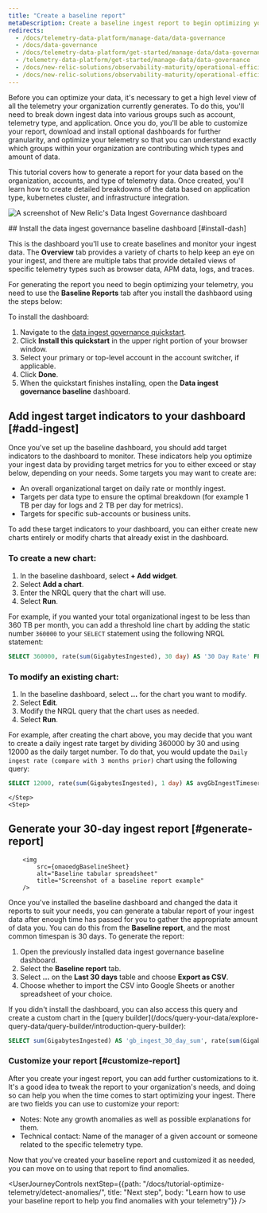 ```yaml
---
title: "Create a baseline report"
metaDescription: Create a baseline ingest report to begin optimizing your data.
redirects:
  - /docs/telemetry-data-platform/manage-data/data-governance
  - /docs/data-governance
  - /docs/telemetry-data-platform/get-started/manage-data/data-governance
  - /telemetry-data-platform/get-started/manage-data/data-governance
  - /docs/new-relic-solutions/observability-maturity/operational-efficiency/dg-baselining
  - /docs/new-relic-solutions/observability-maturity/operational-efficiency/data-governance-baseline-ingest-guide/
---
```




Before you can optimize your data, it's necessary to get a high level view of all the telemetry your organization currently generates. To do this, you'll need to break down ingest data into various groups such as account, telemetry type, and application. Once you do, you'll be able to customize your report, download and install optional dashboards for further granularity, and optimize your telemetry so that you can understand exactly which groups within your organization are contributing which types and amount of data. 

This tutorial covers how to generate a report for your data based on the organization, accounts, and type of telemetry data. Once created, you'll learn how to create detailed breakdowns of the data based on application type, kubernetes cluster, and infrastructure integration.

<img
    title="Data Ingest Dash"
    alt="A screenshot of New Relic's Data Ingest Governance dashboard"
    src={omaoedgIngestDash}
/>

<Steps>
    <Step>
## Install the data ingest governance baseline dashboard [#install-dash]

This is the dashboard you'll use to create baselines and monitor your ingest data. The **Overview** tab provides a variety of charts to help keep an eye on your ingest, and there are multiple tabs that provide detailed views of specific telemetry types such as browser data, APM data, logs, and traces. 

For generating the report you need to begin optimizing your telemetry, you need to use the **Baseline Reports** tab after you install the dashbaord using the steps below:  

To install the dashboard: 
1. Navigate to the [data ingest governance quickstart](https://onenr.io/0PoR8zpDYQG).
2. Click **Install this quickstart** in the upper right portion of your browser window.
3. Select your primary or top-level account in the account switcher, if applicable.
4. Click **Done**.
5. When the quickstart finishes installing, open the **Data ingest governance baseline** dashboard.        
    </Step>
    <Step>
## Add ingest target indicators to your dashboard [#add-ingest]

Once you've set up the baseline dashboard, you should add target indicators to the dashboard to monitor. These indicators help you optimize your ingest data by providing target metrics for you to either exceed or stay below, depending on your needs. Some targets you may want to create are: 

* An overall organizational target on daily rate or monthly ingest.
* Targets per data type to ensure the optimal breakdown (for example 1 TB per day for logs and 2 TB per day for metrics).
* Targets for specific sub-accounts or business units.

To add these target indicators to your dashboard, you can either create new charts entirely or modify charts that already exist in the dashboard. 

### To create a new chart:

1. In the baseline dashboard, select **+ Add widget**.
2. Select **Add a chart**.
3. Enter the NRQL query that the chart will use.
4. Select **Run**.

For example, if you wanted your total organizational ingest to be less than 360 TB per month, you can add a threshold line chart by adding the static number `360000` to your `SELECT` statement using the following NRQL statement:

```sql
SELECT 360000, rate(sum(GigabytesIngested), 30 day) AS '30 Day Rate' FROM NrConsumption WHERE productLine='DataPlatform' since 30 days ago limit max compare with 1 month ago TIMESERIES 7 days
```

### To modify an existing chart:

1. In the baseline dashboard, select **...** for the chart you want to modify.
2. Select **Edit**. 
3. Modify the NRQL query that the chart uses as needed.
4. Select **Run**.

For example, after creating the chart above, you may decide that you want to create a daily ingest rate target by dividing 360000 by 30 and using 12000 as the daily target number. To do that, you would update the `Daily ingest rate (compare with 3 months prior)` chart using the following query: 

```sql
SELECT 12000, rate(sum(GigabytesIngested), 1 day) AS avgGbIngestTimeseries FROM NrConsumption WHERE productLine='DataPlatform' TIMESERIES AUTO since 9 months ago limit max COMPARE WITH 3 months ago
```        
    </Step>
    <Step>

## Generate your 30-day ingest report [#generate-report]

        <img
            src={omaoedgBaselineSheet}
            alt="Baseline tabular spreadsheet"
            title="Screenshot of a baseline report example"
        />

Once you've installed the baseline dashboard and changed the data it reports to suit your needs, you can generate a tabular report of your ingest data after enough time has passed for you to gather the appropriate amount of data you. You can do this from the **Baseline report**, and the most common timespan is 30 days. To generate the report:

1. Open the previously installed data ingest governance baseline dashboard.
2. Select the **Baseline report** tab.
3. Select **...** on the **Last 30 days** table and choose **Export as CSV**.
4. Choose whether to import the CSV into Google Sheets or another spreadsheet of your choice.

<Callout variant="tip">
If you didn't install the dashboard, you can also access this query and create a custom chart in the [query builder](/docs/query-your-data/explore-query-data/query-builder/introduction-query-builder):

```sql
SELECT sum(GigabytesIngested) AS 'gb_ingest_30_day_sum', rate(sum(GigabytesIngested), 1 day) AS 'gb_ingest_daily_rate', derivative(GigabytesIngested, 90 day) as 'gb_ingest_90_day_derivative' FROM NrConsumption WHERE productLine='DataPlatform' since 30 days ago facet consumingAccountName, usageMetric  limit max
```
</Callout>
    </Step>
</Steps>

### Customize your report [#customize-report]

After you create your ingest report, you can add further customizations to it. It's a good idea to tweak the report to your organization's needs, and doing so can help you when the time comes to start optimizing your ingest. There are two fields you can use to customize your report:

* Notes: Note any growth anomalies as well as possible explanations for them. 
* Technical contact: Name of the manager of a given account or someone related to the specific telemetry type.

Now that you've created your baseline report and customized it as needed, you can move on to using that report to find anomalies.

<UserJourneyControls
    nextStep={{path: "/docs/tutorial-optimize-telemetry/detect-anomalies/", title: "Next step", body: "Learn how to use your baseline report to help you find anomalies with your telemetry"}}
/>